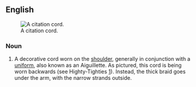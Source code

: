 {{also|citation-cord}}
==English==
[[Image:Highty-Tighty Citation Cord.JPG|thumb|right|A citation cord.]]

===Noun===
{{en-noun}}

# A decorative cord worn on the [[shoulder]], generally in conjunction with a [[uniform]], also known as an Aiguillette. As pictured, this cord is being worn backwards (see Highty-Tighties [http://en.wikipedia.org/wiki/Highty-Tighties]). Instead, the thick braid goes under the arm, with the narrow strands outside.